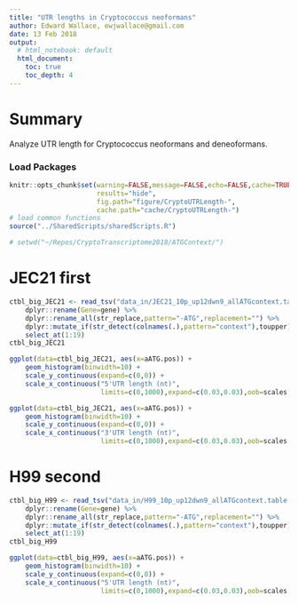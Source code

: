 ```yaml
---
title: "UTR lengths in Cryptococcus neoformans"
author: Edward Wallace, ewjwallace@gmail.com
date: 13 Feb 2018
output:
  # html_notebook: default
  html_document:
    toc: true
    toc_depth: 4
---
```


# Summary

Analyze UTR length for Cryptococcus neoformans and deneoformans.

### Load Packages

```r
knitr::opts_chunk$set(warning=FALSE,message=FALSE,echo=FALSE,cache=TRUE,
                      results="hide",
                      fig.path="figure/CryptoUTRLength-",
                      cache.path="cache/CryptoUTRLength-")
# load common functions
source("../SharedScripts/sharedScripts.R")

# setwd("~/Repos/CryptoTranscriptome2018/ATGContext/")
```


# JEC21 first

```r
ctbl_big_JEC21 <- read_tsv("data_in/JEC21_10p_up12dwn9_allATGcontext.table.txt") %>% 
    dplyr::rename(Gene=gene) %>%
    dplyr::rename_all(str_replace,pattern="-ATG",replacement="") %>% 
    dplyr::mutate_if(str_detect(colnames(.),pattern="context"),toupper) %>%
    select_at(1:19)
ctbl_big_JEC21
```

```r
ggplot(data=ctbl_big_JEC21, aes(x=aATG.pos)) +
    geom_histogram(binwidth=10) + 
    scale_y_continuous(expand=c(0,0)) +
    scale_x_continuous("5'UTR length (nt)", 
                       limits=c(0,1000),expand=c(0.03,0.03),oob=scales::squish) 
```

```r
ggplot(data=ctbl_big_JEC21, aes(x=aATG.pos)) +
    geom_histogram(binwidth=10) + 
    scale_y_continuous(expand=c(0,0)) +
    scale_x_continuous("3'UTR length (nt)", 
                       limits=c(0,1000),expand=c(0.03,0.03),oob=scales::squish) 
```


# H99 second

```r
ctbl_big_H99 <- read_tsv("data_in/H99_10p_up12dwn9_allATGcontext.table.txt") %>% 
    dplyr::rename(Gene=gene) %>%
    dplyr::rename_all(str_replace,pattern="-ATG",replacement="") %>% 
    dplyr::mutate_if(str_detect(colnames(.),pattern="context"),toupper) %>%
    select_at(1:19)
ctbl_big_H99
```

```r
ggplot(data=ctbl_big_H99, aes(x=aATG.pos)) +
    geom_histogram(binwidth=10) + 
    scale_y_continuous(expand=c(0,0)) +
    scale_x_continuous("5'UTR length (nt)", 
                       limits=c(0,1000),expand=c(0.03,0.03),oob=scales::squish) 
```

